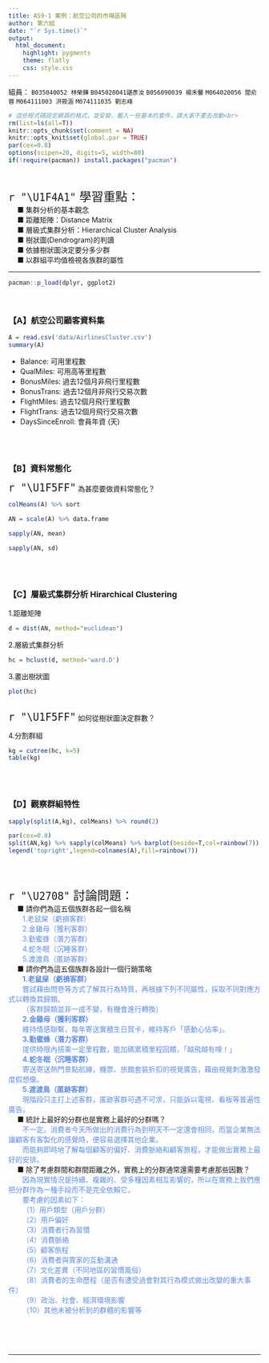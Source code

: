```yaml
---
title: AS9-1 案例：航空公司的市場區隔
author: 第六組
date: "`r Sys.time()`"
output: 
  html_document:
    highlight: pygments
    theme: flatly
    css: style.css
---
```

組員： `B035040052 林榮鏵` `B045020041諶彥汝` `B056090039 楊禾馨` `M064020056 閻俞蓉` `M064111003 洪筱涵` `M074111035 劉志峰`

```r
# 這些程式碼設定網頁的格式，並安裝、載入一些基本的套件，請大家不要去改動<br>
rm(list=ls(all=T))
knitr::opts_chunk$set(comment = NA)
knitr::opts_knit$set(global.par = TRUE)
par(cex=0.8)
options(scipen=20, digits=5, width=80)
if(!require(pacman)) install.packages("pacman")
```
<br>

<p class="wwl">
<span style="font-size:24px">`r "\U1F4A1"` 學習重點：</span><br>
&emsp; ■ 集群分析的基本觀念<br>
&emsp; ■ 距離矩陣：Distance Matrix<br>
&emsp; ■ 層級式集群分析：Hierarchical Cluster Analysis<br>
&emsp; ■ 樹狀圖(Dendrogram)的判讀<br>
&emsp; ■ 依據樹狀圖決定要分多少群<br>
&emsp; ■ 以群組平均值檢視各族群的屬性<br>
</p class="wwl">

<hr>

```r
pacman::p_load(dplyr, ggplot2)
```
<br>

### 【A】航空公司顧客資料集

```r
A = read.csv('data/AirlinesCluster.csv')
summary(A)
```

+ Balance: 可用里程數
+ QualMiles: 可用高等里程數
+ BonusMiles: 過去12個月非飛行里程數
+ BonusTrans: 過去12個月非飛行交易次數
+ FlightMiles: 過去12個月飛行里程數
+ FlightTrans: 過去12個月飛行交易次數
+ DaysSinceEnroll: 會員年資 (天)


<br><br>

### 【B】資料常態化

<span style="font-size:24px">`r "\U1F5FF"`</span>
為甚麼要做資料常態化？<br>
```r
colMeans(A) %>% sort
```

```r
AN = scale(A) %>% data.frame
```

```r
sapply(AN, mean)
```

```r
sapply(AN, sd)
```

<br><br>

### 【C】層級式集群分析 Hirarchical Clustering  

1.距離矩陣
```r
d = dist(AN, method="euclidean")
```

2.層級式集群分析
```r
hc = hclust(d, method='ward.D')
```

3.畫出樹狀圖
```r
plot(hc)
```
<br>
<span style="font-size:24px">`r "\U1F5FF"`</span>
如何從樹狀圖決定群數？<br>

4.分割群組 
```r
kg = cutree(hc, k=5)
table(kg)
```

<br><br>

### 【D】觀察群組特性

```r
sapply(split(A,kg), colMeans) %>% round(2) 
```

```r
par(cex=0.8)
split(AN,kg) %>% sapply(colMeans) %>% barplot(beside=T,col=rainbow(7))
legend('topright',legend=colnames(A),fill=rainbow(7))
```

<br><br>

<p class="qiz">
<span style="font-size:24px">`r "\U2708"` 討論問題：</span><br>
&emsp; ■ 請你們為這五個族群各起一個名稱<br>
&emsp;&emsp;<font color=#5D8DE2>1.老鼠屎（虧損客群）<br>
&emsp;&emsp;2.金雞母（獲利客群）<br>
&emsp;&emsp;3.勤蜜蜂（潛力客群）<br>
&emsp;&emsp;4.蛇冬眠（沉睡客群）<br>
&emsp;&emsp;5.渡渡鳥（匿跡客群）</font><br>
&emsp; ■ 請你們為這五個族群各設計一個行銷策略<br>
&emsp;&emsp;<font color=#5D8DE2>**1.老鼠屎（虧損客群）**<br>
&emsp;&emsp;嘗試藉由問卷等方式了解其行為特質，再根據下列不同屬性，採取不同對應方式以轉換其歸類。<br>
&emsp;&emsp;（客群歸類並非一成不變，有機會進行轉換）<br>
&emsp;&emsp;**2.金雞母（獲利客群）**<br>
&emsp;&emsp;維持情感聯繫，每年寄送實體生日賀卡，維持客戶「感動心佔率」。<br>
&emsp;&emsp;**3.勤蜜蜂（潛力客群）**<br>
&emsp;&emsp;提供時限內搭乘一定里程數，能加碼累積里程回饋，「越飛越有哩！」<br>
&emsp;&emsp;**4.蛇冬眠（沉睡客群）**<br>
&emsp;&emsp;寄送寄送熱門景點航線，機票、旅館套裝折扣的視覺廣告，藉由視覺刺激激發度假想像。<br>
&emsp;&emsp;**5.渡渡鳥（匿跡客群）**<br>
&emsp;&emsp;現階段只主打上述客群，匿跡客群可遇不可求，只能訴以電視、看板等普遍性廣告。</font><br>
&emsp; ■ 統計上最好的分群也是實務上最好的分群嗎？<br>
&emsp;&emsp;<font color=#5D8DE2>不一定。消費者今天所做出的消費行為到明天不一定還會相同，而當企業無法讓顧客有客製化的感覺時，便容易選擇其他企業。<br>
&emsp;&emsp;而能夠即時地了解每個顧客的偏好、消費脈絡和顧客旅程，才能做出實務上最好的安排。</font><br>
&emsp; ■ 除了考慮群間和群間距離之外，實務上的分群通常還需要考慮那些因數？<br>
&emsp;&emsp;<font color=#5D8DE2>因為現實情況是持續、複雜的、受多種因素相互影響的，所以在實務上我們應把分群作為一種手段而不是完全依賴它，<br>&emsp;&emsp;要考慮的因素如下：<br>
&emsp;&emsp;（1）用戶類型（用戶分群）<br>
&emsp;&emsp;（2）用戶偏好<br>
&emsp;&emsp;（3）消費者行為習慣<br>
&emsp;&emsp;（4）消費脈絡<br>
&emsp;&emsp;（5）顧客旅程<br>
&emsp;&emsp;（6）消費者與賣家的互動溝通<br>
&emsp;&emsp;（7）文化差異（不同地區的習慣風俗）<br>
&emsp;&emsp;（8）消費者的生命歷程（是否有遭受過會對其行為模式做出改變的重大事件）<br>
&emsp;&emsp;（9）政治、社會、經濟環境影響<br>
&emsp;&emsp;（10）其他未被分析到的群體的影響等</font><br>
</p class="qiz">
<br><br><br><hr>

